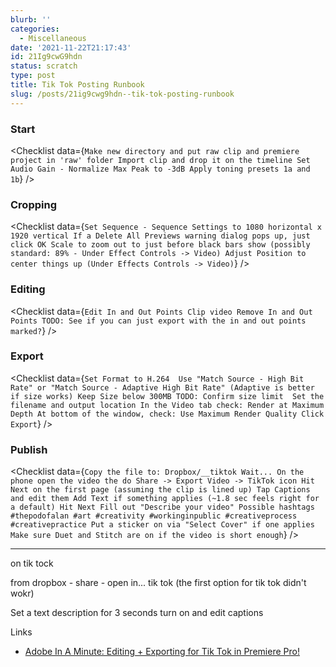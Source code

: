 ```yaml
---
blurb: ''
categories:
  - Miscellaneous
date: '2021-11-22T21:17:43'
id: 21Ig9cwG9hdn
status: scratch
type: post
title: Tik Tok Posting Runbook
slug: /posts/21ig9cwg9hdn--tik-tok-posting-runbook
---
```



### Start

<Checklist data={`
Make new directory and put raw clip and premiere project in 'raw' folder
Import clip and drop it on the timeline
Set Audio Gain - Normalize Max Peak to -3dB
Apply toning presets 1a and 1b
`} />

### Cropping

<Checklist data={`
Set Sequence - Sequence Settings to 1080 horizontal x 1920 vertical
If a Delete All Previews warning dialog pops up, just click OK
Scale to zoom out to just before black bars show (possibly standard: 89% - Under Effect Controls -> Video)
Adjust Position to center things up (Under Effects Controls -> Video)
`} />

### Editing

<Checklist data={`
Edit In and Out Points
Clip video
Remove In and Out Points
TODO: See if you can just export with the in and out points marked?
`} />

### Export 

<Checklist data={`
Set Format to H.264 
Use "Match Source - High Bit Rate" or "Match Source - Adaptive High Bit Rate" (Adaptive is better if size works)
Keep Size below 300MB
TODO: Confirm size limit 
Set the filename and output location
In the Video tab check: Render at Maximum Depth
At bottom of the window, check: Use Maximum Render Quality
Click Export
`} />

### Publish

<Checklist data={`
Copy the file to: Dropbox/__tiktok
Wait...
On the phone open the video the do Share -> Export Video -> TikTok icon
Hit Next on the first page (assuming the clip is lined up)
Tap Captions and edit them
Add Text if something applies (~1.8 sec feels right for a default)
Hit Next
Fill out "Describe your video"
Possible hashtags #thepodofalan #art #creativity #workinginpublic #creativeprocess #creativepractice
Put a sticker on via "Select Cover" if one applies
Make sure Duet and Stitch are on if the video is short enough
`} />








---


on tik tock 

from dropbox - share - open in... tik tok (the first option for tik tok didn't wokr)

Set a text description for 3 seconds
turn on and edit captions


Links

- [Adobe In A Minute: Editing + Exporting for Tik Tok in Premiere Pro!](https://www.youtube.com/watch?v=xCu7T8RguqQ)
